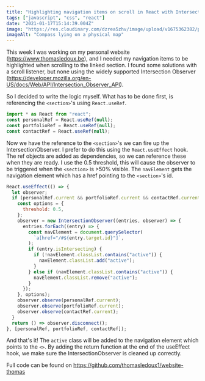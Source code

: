 ```yaml
---
title: "Highlighting navigation items on scroll in React with IntersectionObserver"
tags: ["javascript", "css", "react"]
date: "2021-01-17T15:14:39.004Z"
image: "https://res.cloudinary.com/dzrea5zhv/image/upload/v1675362382/photo-1524146128017-b9dd0bfd2778_1_re7irh.jpg"
imageAlt: "Compass lying on a physical map"
---
```


This week I was working on my personal website (https://www.thomasledoux.be), and I needed my navigation items to be highlighted when scrolling to the linked section.
I found some solutions with a scroll listener, but none using the widely supported Intersection Observer (https://developer.mozilla.org/en-US/docs/Web/API/Intersection_Observer_API).

So I decided to write the logic myself.
What has to be done first, is referencing the `<section>`'s using `React.useRef`.

```javascript
import * as React from "react";
const personalRef = React.useRef(null);
const portfolioRef = React.useRef(null);
const contactRef = React.useRef(null);
```

Now we have the reference to the `<section>`'s we can fire up the IntersectionObserver. I prefer to do this using the `React.useEffect` hook. The ref objects are added as dependencies, so we can reference these when they are ready. I use the 0.5 threshold, this will cause the observer to be triggered when the `<section>` is >50% visible. The `navElement` gets the navigation element which has a href pointing to the `<section>`'s id.

```javascript
React.useEffect(() => {
  let observer;
  if (personalRef.current && portfolioRef.current && contactRef.current) {
    const options = {
      threshold: 0.5,
    };
    observer = new IntersectionObserver((entries, observer) => {
      entries.forEach((entry) => {
        const navElement = document.querySelector(
          `a[href="/#${entry.target.id}"]`,
        );
        if (entry.isIntersecting) {
          if (!navElement.classList.contains("active")) {
            navElement.classList.add("active");
          }
        } else if (navElement.classList.contains("active")) {
          navElement.classList.remove("active");
        }
      });
    }, options);
    observer.observe(personalRef.current);
    observer.observe(portfolioRef.current);
    observer.observe(contactRef.current);
  }
  return () => observer.disconnect();
}, [personalRef, portfolioRef, contactRef]);
```

And that's it! The `active` class will be added to the navigation element which points to the `<>`.
By adding the return function at the end of the useEffect hook, we make sure the IntersectionObserver is cleaned up correctly.

Full code can be found on https://github.com/thomasledoux1/website-thomas
